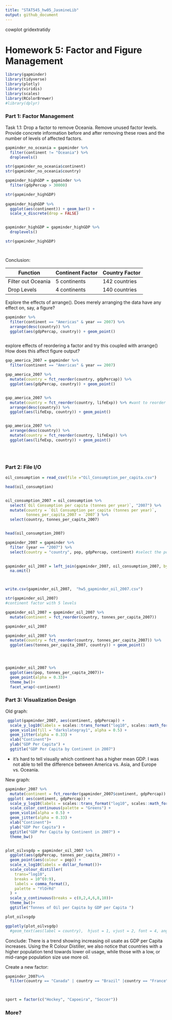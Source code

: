 ```yaml
---
title: "STAT545_hw05_JasmineLib"
output: github_document
---
```

cowplot
gridextratidy

# Homework 5: Factor and Figure Management
```r
library(gapminder)
library(tidyverse)
library(plotly)
library(viridis)
library(scales)
library(RColorBrewer)
#library(dplyr)
```


### Part 1: Factor Management

Task 1.1: Drop a factor to remove Oceania. Remove unused factor levels. Provide concrete information before and after removing these rows and the number of levels of affected factors.
```r
gapminder_no_oceania = gapminder %>% 
  filter(continent != "Oceania") %>% 
  droplevels()

str(gapminder_no_oceania$continent)
str(gapminder_no_oceania$country)

gapminder_highGDP = gapminder %>% 
  filter(gdpPercap > 30000)

str(gapminder_highGDP)
  
gapminder_highGDP %>% 
  ggplot(aes(continent)) + geom_bar() + 
  scale_x_discrete(drop = FALSE)


gapminder_highGDP = gapminder_highGDP %>% 
  droplevels()

str(gapminder_highGDP)




```


Conclusion:

| Function  | Continent Factor |   Country Factor |
| ------------- | ------------- |----------|
| Filter out Oceania  | 5 continents  |   142 countries     |
| Drop Levels  | 4 continents |   140 countries     |


Explore the effects of arrange(). Does merely arranging the data have any effect on, say, a figure?
```r
gapminder %>% 
  filter(continent == "Americas" & year == 2007) %>% 
  arrange(desc(country)) %>% 
  ggplot(aes(gdpPercap, country)) + geom_point()



```


explore effects of reordering a factor and try this coupled with arrange() How does this affect figure output?
```r
gap_america_2007 = gapminder %>% 
  filter(continent == "Americas" & year == 2007)

gap_america_2007 %>% 
  mutate(country = fct_reorder(country, gdpPercap)) %>%
  ggplot(aes(gdpPercap, country)) + geom_point()


gap_america_2007 %>% 
  mutate(country = fct_reorder(country, lifeExp)) %>% #want to reorder country. how? order by lifeexp
  arrange(desc(country)) %>% 
  ggplot(aes(lifeExp, country)) + geom_point()


gap_america_2007 %>% 
  arrange(desc(country)) %>% 
  mutate(country = fct_reorder(country, lifeExp)) %>% 
  ggplot(aes(lifeExp, country)) + geom_point()


  


```

### Part 2: File I/O

```r
oil_consumption = read_csv(file ="Oil_Consumption_per_capita.csv")

head(oil_consumption)


oil_consumption_2007 = oil_consumption %>% 
  select(`Oil Consumption per capita (tonnes per year)`, "2007") %>% 
  mutate(country = `Oil Consumption per capita (tonnes per year)`, 
         tonnes_per_capita_2007 = `2007`) %>% 
  select(country, tonnes_per_capita_2007)


head(oil_consumption_2007)

```

```r
gapminder_2007 = gapminder %>% 
  filter (year == "2007") %>% 
  select(country = "country", pop, gdpPercap, continent) #select the population and gdpPercap data for the year 2007. 
  
```

```r
gapminder_oil_2007 = left_join(gapminder_2007, oil_consumption_2007, by= "country") %>% 
  na.omit() 



write.csv(gapminder_oil_2007,  "hw5_gapminder_oil_2007.csv")

str(gapminder_oil_2007)
#continent factor with 5 levels

gapminder_oil_2007 = gapminder_oil_2007 %>% 
  mutate(continent = fct_reorder(country, tonnes_per_capita_2007))

gapminder_oil_2007


```


```r
gapminder_oil_2007 %>% 
  mutate(country = fct_reorder(country, tonnes_per_capita_2007)) %>% 
  ggplot(aes(tonnes_per_capita_2007, country)) + geom_point()




gapminder_oil_2007 %>% 
  ggplot(aes(pop, tonnes_per_capita_2007))+
  geom_point(alpha = 0.33)+
  theme_bw()+
  facet_wrap(~continent)
```




### Part 3: Visualization Design
 

Old graph:
```r

 ggplot(gapminder_2007, aes(continent, gdpPercap)) +
  scale_y_log10(labels = scales::trans_format("log10", scales::math_format(10^.x))) +
  geom_violin(fill = "darkslategray1", alpha = 0.5) +
  geom_jitter(alpha = 0.33) +
  xlab("Continent")+
  ylab("GDP Per Capita") +
  ggtitle("GDP Per Capita by Continent in 2007")
```
  
- it's hard to tell visually which continent has a higher mean GDP. I was not able to tell the difference between America vs. Asia, and Europe vs. Oceania. 

New graph: 

```r

gapminder_2007 %>% 
  mutate(continent = fct_reorder(gapminder_2007$continent, gdpPercap)) %>% 
 ggplot( aes(continent, gdpPercap)) +
  scale_y_log10(labels = scales::trans_format("log10", scales::math_format(10^.x))) +
  scale_color_continuous(palette = "Greens") +
  geom_violin(alpha = 0.5) +
  geom_jitter(alpha = 0.33) +
  xlab("Continent")+
  ylab("GDP Per Capita") +
  ggtitle("GDP Per Capita by Continent in 2007") +
  theme_bw() 


plot_oilvsgdp = gapminder_oil_2007 %>% 
  ggplot(aes(gdpPercap, tonnes_per_capita_2007)) + 
  geom_point(aes(colour = pop)) +
  scale_x_log10(labels = dollar_format())+
  scale_colour_distiller(
    trans="log10",
    breaks = 10^(0:9),
    labels = comma_format(),
    palette = "YlOrRd"
  ) +
  scale_y_continuous(breaks = c(0,2,4,6,8,10))+
  theme_bw()+
  ggtitle("Tonnes of Oil per Capita by GDP per Capita ")

plot_oilvsgdp

ggplotly(plot_oilvsgdp)
  #geom_text(aes(label = country),  hjust = 1, vjust = 2, font = 4, angle = 90))


```
  
  

Conclude: There is a trend showing increasing oil usate as GDP per Capita increases. 
Using the R Colour Distiller, we also notice that countries with a higher population tend towards lower oil usage, while those with a low, or mid-range population size use more oil.


Create a new factor:
```r
gapminder_2007%>% 
  filter(country == "Canada" | country == "Brazil" |country == "France")
  


sport = factor(c("Hockey", "Capoeira", "Soccer"))
```


### More? 
